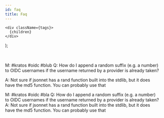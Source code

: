```yaml
---
id: faq
title: Faq
---
```


    <div className={tags}>
      {children}
    </div>
  );


<Faq tags="kratos oidc blub bla"/>
<br/><br/>

<Question tags="question_src-theme- kratos_src-theme- oidc_src-theme- blub_src-theme-">
M: #kratos #oidc #blub 
Q: How do I append a random suffix (e.g. a number) to OIDC usernames if the username
returned by a provider is already taken?

A: Not sure if jsonnet has a rand function built into the stdlib, but it does have the md5 function. You can probably use that
</Question>

<Question tags="question_src-theme- kratos_src-theme- oidc_src-theme- bla_src-theme-">
M: #kratos #oidc #bla 
Q: How do I append a random suffix (e.g. a number) to OIDC usernames if the username returned by a provider is already taken?
A: Not sure if jsonnet has a rand function built into the stdlib, but it does have the md5 function. You can probably use that
</Question>

